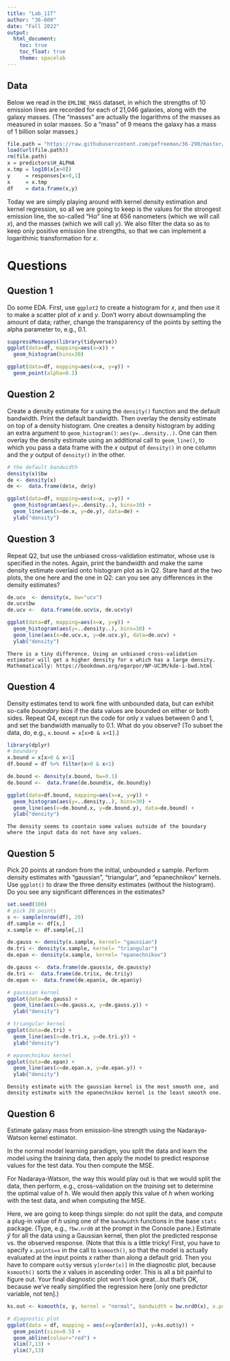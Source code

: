 ```yaml
---
title: "Lab_11T"
author: "36-600"
date: "Fall 2022"
output: 
  html_document:
    toc: true
    toc_float: true
    theme: spacelab
---
```


## Data

Below we read in the `EMLINE_MASS` dataset, in which the strengths of 10 emission lines are recorded for each of 21,046 galaxies, along with the galaxy masses. (The "masses" are actually the logarithms of the masses as measured in solar masses. So a "mass" of 9 means the galaxy has a mass of 1 billion solar masses.)
```r
file.path = "https://raw.githubusercontent.com/pefreeman/36-290/master/EXAMPLE_DATASETS/EMLINE_MASS/emission_line_mass.Rdata"
load(url(file.path))
rm(file.path)
x = predictors$H_ALPHA
x.tmp = log10(x[x>0])
y     = responses[x>0,1]
x     = x.tmp
df    = data.frame(x,y)
```
Today we are simply playing around with kernel density estimation and kernel regression, so all we are going to keep is the values for the strongest emission line, the so-called "H$\alpha$" line at 656 nanometers (which we will call $x$), and the masses (which we will call $y$). We also filter the data so as to keep only positive emission line strengths, so that we can implement a logarithmic transformation for $x$.

# Questions

## Question 1

Do some EDA. First, use `ggplot2` to create a histogram for $x$, and then use it to make a scatter plot of $x$ and $y$. Don't worry about downsampling the amount of data; rather, change the transparency of the points by setting the alpha parameter to, e.g., 0.1.
```r
suppressMessages(library(tidyverse))
ggplot(data=df, mapping=aes(x=x)) + 
  geom_histogram(bins=30)

ggplot(data=df, mapping=aes(x=x, y=y)) + 
  geom_point(alpha=0.1)
```

## Question 2

Create a density estimate for $x$ using the `density()` function and the default bandwidth. Print the default bandwidth. Then overlay the density estimate on top of a density histogram. One creates a density histogram by adding an extra argument to `geom_histogram()`: `aes(y=..density..)`. One can then overlay the density estimate using an additional call to `geom_line()`, to which you pass a data frame with the $x$ output of `density()` in one column and the $y$ output of `density()` in the other.
```r
# the default bandwidth
density(x)$bw
de <- density(x)
de <-  data.frame(de$x, de$y)

ggplot(data=df, mapping=aes(x=x, y=y)) +
  geom_histogram(aes(y=..density..), bins=30) +
  geom_line(aes(x=de.x, y=de.y), data=de) +
  ylab("density")
```

## Question 3

Repeat Q2, but use the unbiased cross-validation estimator, whose use is specified in the notes. Again, print the bandwidth and make the same density estimate overlaid onto histogram plot as in Q2. Stare hard at the two plots, the one here and the one in Q2: can you see any differences in the density estimates?
```r
de.ucv  <- density(x, bw="ucv")
de.ucv$bw
de.ucv <-  data.frame(de.ucv$x, de.ucv$y)

ggplot(data=df, mapping=aes(x=x, y=y)) +
  geom_histogram(aes(y=..density..), bins=30) +
  geom_line(aes(x=de.ucv.x, y=de.ucv.y), data=de.ucv) +
  ylab("density")
```
```
There is a tiny difference. Using an unbiased cross-validation estimator will get a higher density for x which has a large density.
Mathematically: https://bookdown.org/egarpor/NP-UC3M/kde-i-bwd.html
```

## Question 4

Density estimates tend to work fine with unbounded data, but can exhibit so-calle *boundary bias* if the data values are bounded on either or both sides. Repeat Q4, except run the code for only $x$ values between 0 and 1, and set the bandwidth manually to 0.1. What do you observe? (To subset the data, do, e.g., `x.bound = x[x>0 & x<1]`.)
```r
library(dplyr)
# boundary
x.bound = x[x>0 & x<1]
df.bound = df %>% filter(x>0 & x<1)

de.bound <- density(x.bound, bw=0.1)
de.bound <-  data.frame(de.bound$x, de.bound$y)

ggplot(data=df.bound, mapping=aes(x=x, y=y)) +
  geom_histogram(aes(y=..density..), bins=30) +
  geom_line(aes(x=de.bound.x, y=de.bound.y), data=de.bound) +
  ylab("density")
```
```
The density seems to coontain some values outside of the boundary where the input data do not have any values.
```

## Question 5

Pick 20 points at random from the initial, unbounded $x$ sample. Perform density estimates with "gaussian", "triangular", and "epanechnikov" kernels. Use `ggplot()` to draw the three density estimates (without the histogram). Do you see any significant differences in the estimates?
```r
set.seed(100)
# pick 20 points
s <- sample(nrow(df), 20)
df.sample <- df[s,]
x.sample <- df.sample[,1]

de.gauss <- density(x.sample, kernel= "gaussian")
de.tri <- density(x.sample, kernel= "triangular")
de.epan <- density(x.sample, kernel= "epanechnikov")

de.gauss <-  data.frame(de.gauss$x, de.gauss$y)
de.tri <-  data.frame(de.tri$x, de.tri$y)
de.epan <-  data.frame(de.epan$x, de.epan$y)

# gaussian kernel
ggplot(data=de.gauss) +
  geom_line(aes(x=de.gauss.x, y=de.gauss.y)) +
  ylab("density")

# triangular kernel
ggplot(data=de.tri) +
  geom_line(aes(x=de.tri.x, y=de.tri.y)) +
  ylab("density")

# epanechnikov kernel
ggplot(data=de.epan) +
  geom_line(aes(x=de.epan.x, y=de.epan.y)) +
  ylab("density")
```
```
Density estimate with the gaussian kernel is the most smooth one, and density estimate with the epanechnikov kernel is the least smooth one.
```

## Question 6

Estimate galaxy mass from emission-line strength using the Nadaraya-Watson kernel estimator.

In the normal model learning paradigm, you split the data and learn the model using the training data, then apply the model to predict response values for the test data. You then compute the MSE.

For Nadaraya-Watson, the way this would play out is that we would split the data, then perform, e.g., cross-validation on the *training* set to determine the optimal value of $h$. We would then apply this value of $h$ when working with the test data, and when computing the MSE.

Here, we are going to keep things simple: do not split the data, and compute a plug-in value of $h$ using one of the `bandwidth` functions in the base `stats` package. (Type, e.g., `?bw.nrd0` at the prompt in the Console pane.) Estimate $\hat{y}$ for all the data using a Gaussian kernel, then plot the predicted response vs. the observed response. (Note that this is a little tricky! First, you have to specify `x.points=x` in the call to `ksmooth()`,
so that the model is actually evaluated at the input points $x$ rather than along a default grid. Then you have to compare `out$y` versus `y[order(x)]` in the diagnostic plot, because `ksmooth()` sorts the $x$ values in ascending
order. This is all a bit painful to figure out. Your final diagnostic plot won't look great...but that's OK, because we've really simplified the regression here [only one predictor variable, not ten].)
```r
ks.out <- ksmooth(x, y, kernel = "normal", bandwidth = bw.nrd0(x), x.points=x)

# diagnostic plot
ggplot(data = df, mapping = aes(x=y[order(x)], y=ks.out$y)) +
  geom_point(size=0.5) +
  geom_abline(colour="red") +
  xlim(7,13) +
  ylim(7,13)
```

